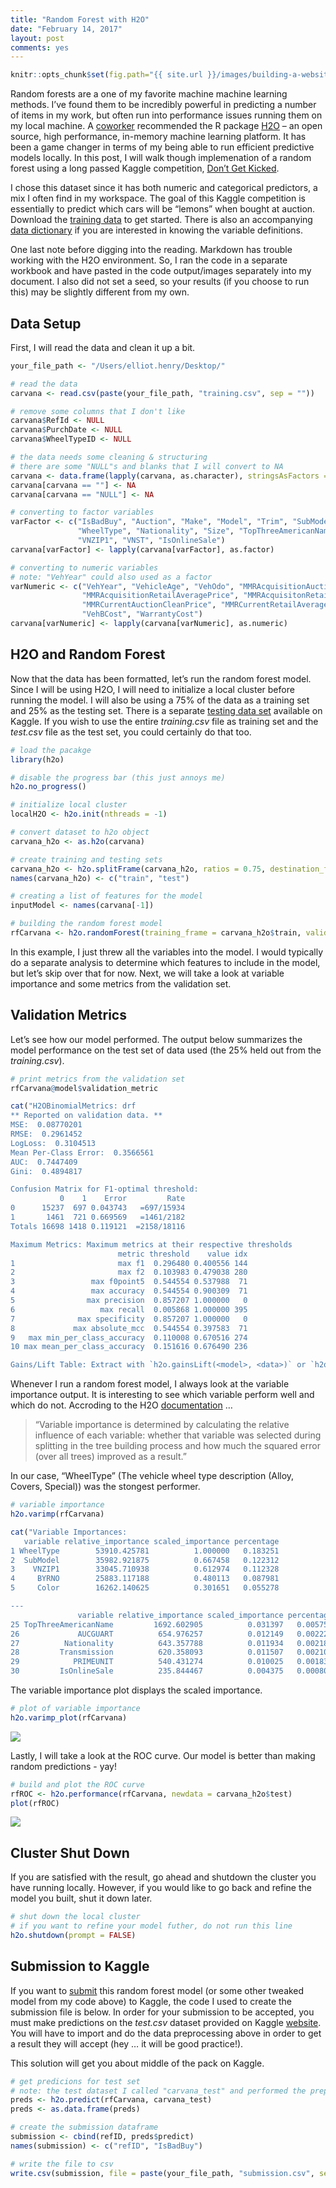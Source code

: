 ```yaml
---
title: "Random Forest with H2O"
date: "February 14, 2017"
layout: post
comments: yes
---
```


```r
knitr::opts_chunk$set(fig.path="{{ site.url }}/images/building-a-website-with-r-markdown")
```

Random forests are a one of my favorite machine machine learning methods. I've found them to be incredibly powerful in predicting a number of items in my work, but often run into performance issues running them on my local machine. A [coworker](http://www.spencerdavison.com/) recommended the R package [H2O](https://cran.r-project.org/web/packages/h2o/h2o.pdf) -- an open source, high performance, in-memory machine learning platform. It has been a game changer in terms of my being able to run efficient predictive models locally. In this post, I will walk though implemenation of a random forest using a long passed Kaggle competition, [Don't Get Kicked](https://www.kaggle.com/c/DontGetKicked). 

I chose this dataset since it has both numeric and categorical predictors, a mix I often find in my workspace. The goal of this Kaggle competition is essentially to predict which cars will be "lemons" when bought at auction. Download the [training data](https://www.kaggle.com/c/DontGetKicked/download/training.csv) to get started. There is also an accompanying [data dictionary](https://www.kaggle.com/c/DontGetKicked/download/Carvana_Data_Dictionary.txt) if you are interested in knowing the variable definitions.

One last note before digging into the reading. Markdown has trouble working with the H2O environment. So, I ran the code in a separate workbook and have pasted in the code output/images separately into my document. I also did not set a seed, so your results (if you choose to run this) may be slightly different from my own.

## Data Setup

First, I will read the data and clean it up a bit.

```r
your_file_path <- "/Users/elliot.henry/Desktop/"
```

```r
# read the data
carvana <- read.csv(paste(your_file_path, "training.csv", sep = ""))

# remove some columns that I don't like
carvana$RefId <- NULL
carvana$PurchDate <- NULL
carvana$WheelTypeID <- NULL

# the data needs some cleaning & structuring
# there are some "NULL"s and blanks that I will convert to NA
carvana <- data.frame(lapply(carvana, as.character), stringsAsFactors = FALSE)
carvana[carvana == ""] <- NA
carvana[carvana == "NULL"] <- NA

# converting to factor variables
varFactor <- c("IsBadBuy", "Auction", "Make", "Model", "Trim", "SubModel", "Color", "Transmission",
               "WheelType", "Nationality", "Size", "TopThreeAmericanName", "PRIMEUNIT", "AUCGUART", "BYRNO",
               "VNZIP1", "VNST", "IsOnlineSale")
carvana[varFactor] <- lapply(carvana[varFactor], as.factor)

# converting to numeric variables
# note: "VehYear" could also used as a factor
varNumeric <- c("VehYear", "VehicleAge", "VehOdo", "MMRAcquisitionAuctionAveragePrice", "MMRAcquisitionAuctionCleanPrice",
                "MMRAcquisitionRetailAveragePrice", "MMRAcquisitonRetailCleanPrice", "MMRCurrentAuctionAveragePrice", 
                "MMRCurrentAuctionCleanPrice", "MMRCurrentRetailAveragePrice", "MMRCurrentRetailCleanPrice",
                "VehBCost", "WarrantyCost")
carvana[varNumeric] <- lapply(carvana[varNumeric], as.numeric)
```

## H2O and Random Forest

Now that the data has been formatted, let's run the random forest model. Since I will be using H2O, I will need to initialize a local cluster before running the model. I will also be using a 75% of the data as a training set and 25% as the testing set. There is a separate [testing data set](https://www.kaggle.com/c/DontGetKicked/download/test.csv) available on Kaggle. If you wish to use the entire *training.csv* file as training set and the *test.csv* file as the test set, you could certainly do that too.

```r
# load the pacakge
library(h2o)

# disable the progress bar (this just annoys me)
h2o.no_progress()

# initialize local cluster
localH2O <- h2o.init(nthreads = -1)

# convert dataset to h2o object
carvana_h2o <- as.h2o(carvana)

# create training and testing sets
carvana_h2o <- h2o.splitFrame(carvana_h2o, ratios = 0.75, destination_frames = c("train", "test"))
names(carvana_h2o) <- c("train", "test")

# creating a list of features for the model
inputModel <- names(carvana[-1])

# building the random forest model
rfCarvana <- h2o.randomForest(training_frame = carvana_h2o$train, validation_frame = carvana_h2o$test, x = inputModel, y = "IsBadBuy", ntrees = 100, stopping_rounds = 2)
```

In this example, I just threw all the variables into the model. I would typically do a separate analysis to determine which features to include in the model, but let's skip over that for now. Next, we will take a look at variable importance and some metrics from the validation set.

## Validation Metrics

Let's see how our model performed. The output below summarizes the model performance on the test set of data used (the 25% held out from the *training.csv*).

```r
# print metrics from the validation set
rfCarvana@model$validation_metric
```

```r
cat("H2OBinomialMetrics: drf
** Reported on validation data. **
MSE:  0.08770201
RMSE:  0.2961452
LogLoss:  0.3104513
Mean Per-Class Error:  0.3566561
AUC:  0.7447409
Gini:  0.4894817

Confusion Matrix for F1-optimal threshold:
           0    1    Error         Rate
0      15237  697 0.043743   =697/15934
1       1461  721 0.669569   =1461/2182
Totals 16698 1418 0.119121  =2158/18116

Maximum Metrics: Maximum metrics at their respective thresholds
                        metric threshold    value idx
1                       max f1  0.296480 0.400556 144
2                       max f2  0.103983 0.479038 280
3                 max f0point5  0.544554 0.537988  71
4                 max accuracy  0.544554 0.900309  71
5                max precision  0.857207 1.000000   0
6                   max recall  0.005868 1.000000 395
7              max specificity  0.857207 1.000000   0
8             max absolute_mcc  0.544554 0.397583  71
9   max min_per_class_accuracy  0.110008 0.670516 274
10 max mean_per_class_accuracy  0.151616 0.676490 236

Gains/Lift Table: Extract with `h2o.gainsLift(<model>, <data>)` or `h2o.gainsLift(<model>, valid=<T/F>, xval=<T/F>)`")
```

Whenever I run a random forest model, I always look at the variable importance output. It is interesting to see which variable perform well and which do not. Accroding to the H2O [documentation](http://h2o-release.s3.amazonaws.com/h2o/rel-tverberg/4/docs-website/h2o-docs/data-science/drf.html) ... 

> "Variable importance is determined by calculating the relative influence of each variable: whether that variable was selected during splitting in the tree building process and how much the squared error (over all trees) improved as a result."

In our case, "WheelType" (The vehicle wheel type description (Alloy, Covers, Special)) was the stongest performer.

```r
# variable importance
h2o.varimp(rfCarvana)
```

```r
cat("Variable Importances: 
   variable relative_importance scaled_importance percentage
1 WheelType        53910.425781          1.000000   0.183251
2  SubModel        35982.921875          0.667458   0.122312
3    VNZIP1        33045.710938          0.612974   0.112328
4     BYRNO        25883.117188          0.480113   0.087981
5     Color        16262.140625          0.301651   0.055278

---
               variable relative_importance scaled_importance percentage
25 TopThreeAmericanName         1692.602905          0.031397   0.005753
26             AUCGUART          654.976257          0.012149   0.002226
27          Nationality          643.357788          0.011934   0.002187
28         Transmission          620.358093          0.011507   0.002109
29            PRIMEUNIT          540.431274          0.010025   0.001837
30         IsOnlineSale          235.844467          0.004375   0.000802")
```

The variable importance plot displays the scaled importance.

```r
# plot of variable importance
h2o.varimp_plot(rfCarvana)
```

<img align="center" src="http://ehenry09.github.io/images/random-forest-with-h2o-var-imp.png">

Lastly, I will take a look at the ROC curve. Our model is better than making random predictions - yay!

```r
# build and plot the ROC curve
rfROC <- h2o.performance(rfCarvana, newdata = carvana_h2o$test)
plot(rfROC)
```

<img align="center" src="http://ehenry09.github.io/images/random-forest-with-h2o-roc.png">

## Cluster Shut Down

If you are satisfied with the result, go ahead and shutdown the cluster you have running locally. However, if you would like to go back and refine the model you built, shut it down later. 

```r
# shut down the local cluster
# if you want to refine your model futher, do not run this line
h2o.shutdown(prompt = FALSE)
```

## Submission to Kaggle

If you want to [submit](https://www.kaggle.com/c/DontGetKicked/submissions/attach) this random forest model (or some other tweaked model from my code above) to Kaggle, the code I used to create the submission file is below. In order for your submission to be accepted, you must make predictions on the *test.csv* dataset provided on Kaggle [website](https://www.kaggle.com/c/DontGetKicked/data). You will have to import and do the data preprocessing above in order to get a result they will accept (hey ... it will be good practice!).

This solution will get you about middle of the pack on Kaggle.

```r
# get predicions for test set
# note: the test dataset I called "carvana_test" and performed the preprocessing above
preds <- h2o.predict(rfCarvana, carvana_test) 
preds <- as.data.frame(preds)

# create the submission dataframe
submission <- cbind(refID, preds$predict)
names(submission) <- c("refID", "IsBadBuy")

# write the file to csv
write.csv(submission, file = paste(your_file_path, "submission.csv", sep = ""), row.names = FALSE)
```
